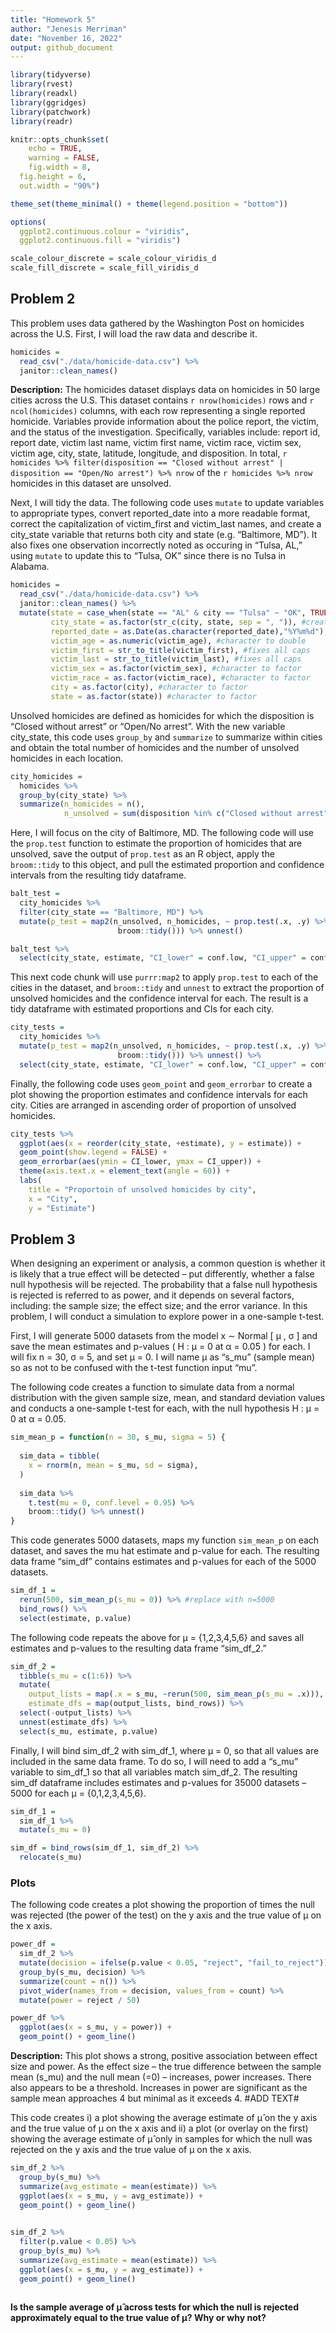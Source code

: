 ```yaml
---
title: "Homework 5"
author: "Jenesis Merriman"
date: "November 16, 2022"
output: github_document
---
```


```r
library(tidyverse)
library(rvest)
library(readxl)
library(ggridges)
library(patchwork)
library(readr)

knitr::opts_chunk$set(
	echo = TRUE,
	warning = FALSE,
	fig.width = 8, 
  fig.height = 6,
  out.width = "90%")

theme_set(theme_minimal() + theme(legend.position = "bottom"))

options(
  ggplot2.continuous.colour = "viridis",
  ggplot2.continuous.fill = "viridis")

scale_colour_discrete = scale_colour_viridis_d
scale_fill_discrete = scale_fill_viridis_d
```

## Problem 2

This problem uses data gathered by the Washington Post on homicides across the U.S. First, I will load the raw data and describe it.

```r
homicides =
  read_csv("./data/homicide-data.csv") %>%
  janitor::clean_names()
```

**Description:** The homicides dataset displays data on homicides in 50 large cities across the U.S. This dataset contains `r nrow(homicides)` rows and `r ncol(homicides)` columns, with each row representing a single reported homicide. Variables provide information about the police report, the victim, and the status of the investigation. Specifically, variables include: report id, report date, victim last name, victim first name, victim race, victim sex, victim age, city, state, latitude, longitude, and disposition. In total, `r homicides %>% filter(disposition == "Closed without arrest" | disposition == "Open/No arrest") %>% nrow` of the `r homicides %>% nrow` homicides in this dataset are unsolved.

Next, I will tidy the data. The following code uses `mutate` to update variables to appropriate types, convert reported_date into a more readable format, correct the capitalization of victim_first and victim_last names, and create a city_state variable that returns both city and state (e.g. “Baltimore, MD”). It also fixes one observation incorrectly noted as occuring in "Tulsa, AL," using `mutate` to update this to "Tulsa, OK" since there is no Tulsa in Alabama. 

```r
homicides =
  read_csv("./data/homicide-data.csv") %>%
  janitor::clean_names() %>%
  mutate(state = case_when(state == "AL" & city == "Tulsa" ~ "OK", TRUE ~ state),
         city_state = as.factor(str_c(city, state, sep = ", ")), #creates new variable
         reported_date = as.Date(as.character(reported_date),"%Y%m%d"), #date format
         victim_age = as.numeric(victim_age), #character to double
         victim_first = str_to_title(victim_first), #fixes all caps
         victim_last = str_to_title(victim_last), #fixes all caps
         victim_sex = as.factor(victim_sex), #character to factor
         victim_race = as.factor(victim_race), #character to factor
         city = as.factor(city), #character to factor
         state = as.factor(state)) #character to factor
```

Unsolved homicides are defined as homicides for which the disposition is “Closed without arrest” or “Open/No arrest”. With the new variable city_state, this code uses `group_by` and `summarize` to summarize within cities and obtain the total number of homicides and the number of unsolved homicides in each location. 

```r
city_homicides =
  homicides %>%
  group_by(city_state) %>%
  summarize(n_homicides = n(),
            n_unsolved = sum(disposition %in% c("Closed without arrest","Open/No arrest")))
```

Here, I will focus on the city of Baltimore, MD. The following code will use the `prop.test` function to estimate the proportion of homicides that are unsolved, save the output of `prop.test` as an R object, apply the `broom::tidy` to this object, and pull the estimated proportion and confidence intervals from the resulting tidy dataframe.

```r
balt_test =
  city_homicides %>%
  filter(city_state == "Baltimore, MD") %>%
  mutate(p_test = map2(n_unsolved, n_homicides, ~ prop.test(.x, .y) %>%
                        broom::tidy())) %>% unnest()

balt_test %>% 
  select(city_state, estimate, "CI_lower" = conf.low, "CI_upper" = conf.high)
```
This next code chunk will use `purrr:map2` to apply `prop.test` to each of the cities in the dataset, and `broom::tidy` and `unnest` to extract the proportion of unsolved homicides and the confidence interval for each. The result is a tidy dataframe with estimated proportions and CIs for each city.

```r
city_tests =
  city_homicides %>%
  mutate(p_test = map2(n_unsolved, n_homicides, ~ prop.test(.x, .y) %>%
                        broom::tidy())) %>% unnest() %>%
  select(city_state, estimate, "CI_lower" = conf.low, "CI_upper" = conf.high)
```

Finally, the following code uses `geom_point` and `geom_errorbar` to create a plot showing the proportion estimates and confidence intervals for each city. Cities are arranged in ascending order of proportion of unsolved homicides.

```r
city_tests %>%
  ggplot(aes(x = reorder(city_state, +estimate), y = estimate)) +
  geom_point(show.legend = FALSE) +
  geom_errorbar(aes(ymin = CI_lower, ymax = CI_upper)) +
  theme(axis.text.x = element_text(angle = 60)) +
  labs(
    title = "Proportoin of unsolved homicides by city",
    x = "City",
    y = "Estimate")
```

## Problem 3
When designing an experiment or analysis, a common question is whether it is likely that a true effect will be detected – put differently, whether a false null hypothesis will be rejected. The probability that a false null hypothesis is rejected is referred to as power, and it depends on several factors, including: the sample size; the effect size; and the error variance. In this problem, I will conduct a simulation to explore power in a one-sample t-test.

First, I will generate 5000 datasets from the model x ∼ Normal [ μ , σ ] and save the mean estimates and p-values ( H : μ = 0 at α = 0.05 ) for each. I will fix n = 30, σ = 5, and set μ = 0. I will name μ as "s_mu" (sample mean) so as not to be confused with the t-test function input "mu".

The following code creates a function to simulate data from a normal distribution with the given sample size, mean, and standard deviation values and conducts a one-sample t-test for each, with the null hypothesis H : μ = 0 at α = 0.05.

```r
sim_mean_p = function(n = 30, s_mu, sigma = 5) {
  
  sim_data = tibble(
    x = rnorm(n, mean = s_mu, sd = sigma),
  )
  
  sim_data %>% 
    t.test(mu = 0, conf.level = 0.95) %>%
    broom::tidy() %>% unnest()
}
```

This code generates 5000 datasets, maps my function `sim_mean_p` on each dataset, and saves the mu hat estimate and p-value for each. The resulting data frame "sim_df" contains estimates and p-values for each of the 5000 datasets.

```r
sim_df_1 = 
  rerun(500, sim_mean_p(s_mu = 0)) %>% #replace with n=5000
  bind_rows() %>% 
  select(estimate, p.value)
```

The following code repeats the above for μ = {1,2,3,4,5,6} and saves all estimates and p-values to the resulting data frame "sim_df_2."

```r
sim_df_2 = 
  tibble(s_mu = c(1:6)) %>% 
  mutate(
    output_lists = map(.x = s_mu, ~rerun(500, sim_mean_p(s_mu = .x))), #replace with 5000
    estimate_dfs = map(output_lists, bind_rows)) %>% 
  select(-output_lists) %>% 
  unnest(estimate_dfs) %>%
  select(s_mu, estimate, p.value)
```

Finally, I will bind sim_df_2 with sim_df_1, where μ = 0, so that all values are included in the same data frame. To do so, I will need to add a "s_mu" variable to sim_df_1 so that all variables match sim_df_2. The resulting sim_df dataframe includes estimates and p-values for 35000 datasets -- 5000 for each μ = {0,1,2,3,4,5,6}.
 
```r
sim_df_1 = 
  sim_df_1 %>%
  mutate(s_mu = 0)

sim_df = bind_rows(sim_df_1, sim_df_2) %>% 
  relocate(s_mu)
```

### Plots

The following code creates a plot showing the proportion of times the null was rejected (the power of the test) on the y axis and the true value of μ on the x axis.

```r
power_df = 
  sim_df_2 %>%
  mutate(decision = ifelse(p.value < 0.05, "reject", "fail_to_reject")) %>%
  group_by(s_mu, decision) %>%
  summarize(count = n()) %>%
  pivot_wider(names_from = decision, values_from = count) %>%
  mutate(power = reject / 50)

power_df %>%
  ggplot(aes(x = s_mu, y = power)) + 
  geom_point() + geom_line()
```
**Description:** This plot shows a strong, positive association between effect size and power. As the effect size -- the true difference between the sample mean (s_mu) and the null mean (=0) -- increases, power increases. There also appears to be a threshold. Increases in power are significant as the sample mean approaches 4 but minimal as it exceeds 4. #ADD TEXT#

This code creates i) a plot showing the average estimate of μ̂  on the y axis and the true value of μ on the x axis and ii) a plot (or overlay on the first) showing the average estimate of μ̂  only in samples for which the null was rejected on the y axis and the true value of μ on the x axis.

```r
sim_df_2 %>%
  group_by(s_mu) %>%
  summarize(avg_estimate = mean(estimate)) %>%
  ggplot(aes(x = s_mu, y = avg_estimate)) +
  geom_point() + geom_line()
 

sim_df_2 %>%
  filter(p.value < 0.05) %>%
  group_by(s_mu) %>%
  summarize(avg_estimate = mean(estimate)) %>%
  ggplot(aes(x = s_mu, y = avg_estimate)) +
  geom_point() + geom_line()
  
```

**Is the sample average of μ̂  across tests for which the null is rejected approximately equal to the true value of μ? Why or why not?**


